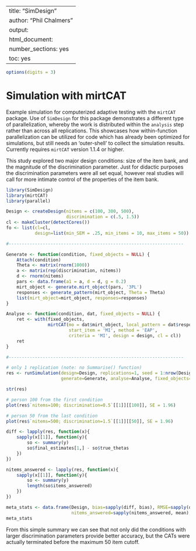 %\VignetteIndexEntry{SimDesign}
%\VignetteEngine{knitr::knitr}
---
title: "SimDesign"
author: "Phil Chalmers"
output:
  html_document:
    number_sections: yes
    toc: yes
---

```r
options(digits = 3)
```

# Simulation with mirtCAT

Example simulation for computerized adaptive testing with the `mirtCAT` package. Use of `SimDesign` for this
package demonstrates a different type of parallelization, whereby the work is distributed within the `analysis`
step rather than across all replications. This showcases how within-function parallelization can be utilized for 
code which has already been optimized for simulations, but still needs an 'outer-shell' to collect the simulation
results. Currently requires `mirtCAT` version 1.1.4 or higher.

This study explored two major design conditions: size of the item bank, and the magnitude of the discrimination parameter. Just for didactic purposes the discrimination parameters were all set equal, however real studies will
call for more intimate control of the properties of the item bank.

```r
library(SimDesign)
library(mirtCAT)
library(parallel)

Design <- createDesign(nitems = c(100, 300, 500),
					   discrimination = c(.5, 1.5))
cl <- makeCluster(detectCores())
fo <- list(cl=cl, 
		   design=list(min_SEM = .25, min_items = 10, max_items = 50))

#-------------------------------------------------------------------

Generate <- function(condition, fixed_objects = NULL) {
	Attach(condition)
    Theta <- matrix(rnorm(1000))
	a <- matrix(rep(discrimination, nitems))
	d <- rnorm(nitems)
	pars <- data.frame(a1 = a, d = d, g = 0.2)
	mirt_object <- generate.mirt_object(pars, '3PL')
	responses <- generate_pattern(mirt_object, Theta = Theta)
    list(mirt_object=mirt_object, responses=responses)
}

Analyse <- function(condition, dat, fixed_objects = NULL) {
	ret <- with(fixed_objects, 
				mirtCAT(mo = dat$mirt_object, local_pattern = dat$responses,
						start_item = 'MI', method = 'EAP',
						criteria = 'MI', design = design, cl = cl))
    ret
}

#-------------------------------------------------------------------

# only 1 replication (note: no Summarise() function)
res <- runSimulation(design=Design, replications=1, seed = 1:nrow(Design),
                     generate=Generate, analyse=Analyse, fixed_objects=fo, debug='none')
```


```r
str(res)

# person 100 from the first condition
plot(res$`nitems=100; discrimination=0.5`[[1]][[100]], SE = 1.96)

# person 50 from the last condition
plot(res$`nitems=500; discrimination=1.5`[[1]][[50]], SE = 1.96)

diff <- lapply(res, function(x){
	sapply(x[[1]], function(y){
		so <- summary(y)
		so$final_estimates[1,] - so$true_thetas
	})
})

nitems_answered <- lapply(res, function(x){
	sapply(x[[1]], function(y){
		so <- summary(y)
		length(so$items_answered)
	})
})

meta_stats <- data.frame(Design, bias=sapply(diff, bias), RMSE=sapply(diff, RMSE), 
						 nitems_answered=sapply(nitems_answered, mean), row.names = NULL)
meta_stats
```

From this simple summary we can see that not only did the conditions with larger discrimination parameters
provide better accuracy, but the CATs were actually terminated before the maximum 50 item cutoff. 
